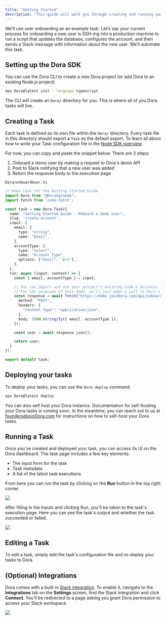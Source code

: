 ```yaml
---
title: "Getting Started"
description: "This guide will walk you through creating and running your first task on Dora."
---
```



We’ll use user onboarding as an example task.
Let’s say your current process for onboarding a new user is
SSH-ing into a production machine to run a script that updates the database,
configures the account, and then sends a Slack message with information about the new user.
We’ll automate this task.

## Setting up the Dora SDK

You can use the Dora CLI to create a new Dora project (or add Dora to an existing Node.js project)

```bash
npx Dora@latest init --language typescript
```

The CLI will create an `Dora/` directory for you. This is where all of you Dora tasks will live.

## Creating a Task

Each task is defined as its own file within the `Dora/` directory.
Every task file in this directory should export a `Task` as the default export.
To learn all about how to write your Task configuration file in the [Node SDK overview](/nodesdk/overview).

For now, you can copy and paste the snippet below. There are 3 steps:

1. Onboard a demo user by making a request to Dora's demo API
2. Post to Slack notifying that a new user was added
2. Return the response body to the execution page

`Dora/onboardUser.ts`
```typescript
// Demo task for the Getting Started Guide
import Dora from "@Dorahq/node";
import fetch from 'node-fetch';

const task = new Dora.Task({
  name: "Getting Started Guide - Onboard a demo user",
  slug: 'create-account',
  input: {
    email: {
      type: "string",
      name: "Email",
    },
    accountType: {
      type: "select",
      name: "Account Type",
      options: ["basic", "pro"],
    },
  },
  run: async (input, context) => {
    const { email, accountType } = input;

    // You can import and use your project's existing code & business logic.
    // For the purposes of this demo, we'll just make a call to Dora's demo API
    const response = await fetch("https://demo.joinDora.com/api/onboard", {
      method: "POST",
      headers: {
        "Content-Type": "application/json",
      },
      body: JSON.stringify({ email, accountType }),
    });

    const user = await response.json();

    return user;
  }
});

export default task;
```

## Deploying your tasks

To deploy your tasks, you can use the `Dora deploy` command.

```bash
npx Dora@latest deploy
```


You can also self host your Dora instance. 
Documentation for self-hosting your Dora tasks is coming soon. 
In the meantime, you can reach out to us at founders@joinDora.com for instructions on how to self-host your Dora tasks.

## Running a Task

Once you’ve created and deployed your task, you can access its UI on the Dora dashboard.
The task page includes a few key elements:

- The input form for the task
- Task metadata
- A list of the latest task executions.

From here you can run the task by clicking on the **Run** button in the top right corner.

<Frame>
  <img src="/images/task-page.png" />
</Frame>

After filling in the inputs and clicking Run, you'll be taken to the task's execution page.
Here you can see the task's output and whether the task succeeded or failed.

<Frame>
  <img src="/images/successful-execution-page.png" />
</Frame>

## Editing a Task

To edit a task, simply edit the task's configuration file and re-deploy your tasks to Dora.

## (Optional) Integrations

Dora comes with a built-in [Slack integration](/nodesdk/integrations/slack).
To enable it, navigate to the **Integrations** tab on the **Settings** screen, find the Slack integration and click **Connect**.
You'll be redirected to a page asking you grant Dora permission to access your Slack workspace.

<Frame>
  <img src="/images/disconnected-slack-integration.png" />
</Frame>